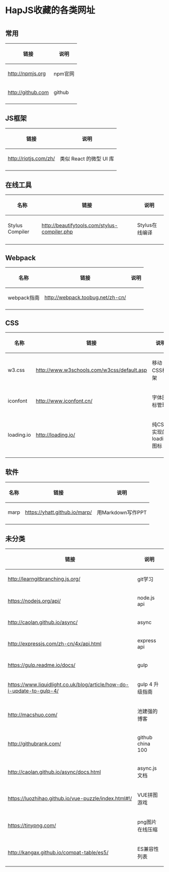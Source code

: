 <h1>HapJS收藏的各类网址</h1>

= =

== 常用 ==
{|
! 链接 !! 说明
|-
| http://npmjs.org || npm官网
|-
| http://github.com || github
|-
|}

== JS框架 ==
{|
! 链接 !! 说明
|-
| http://riotjs.com/zh/ || 类似 React 的微型 UI 库
|-
|}

== 在线工具 ==

{|
! 名称 !! 链接 !! 说明
|-
| Stylus Compiler || http://beautifytools.com/stylus-compiler.php || Stylus在线编译
|-
|}

== Webpack ==

{|
! 名称 !! 链接 !! 说明
|-
| webpack指南 || http://webpack.toobug.net/zh-cn/ || &nbsp;
|-
|}

== CSS ==
{|
! 名称 !! 链接 !! 说明
|-
| w3.css || http://www.w3schools.com/w3css/default.asp || 移动CSS框架
|-
| iconfont || http://www.iconfont.cn/ || 字体图标管理
|-
| loading.io || http://loading.io/ || 纯CSS实现的loading图标
|-
|}

== 软件 ==
{|
! 名称 !! 链接 !! 说明
|-
| marp || https://yhatt.github.io/marp/ || 用Markdown写作PPT
|-
|}

== 未分类 ==
{|
! 链接 !! 说明
|-
| http://learngitbranching.js.org/ || git学习
|-
| https://nodejs.org/api/ || node.js api
|-
| http://caolan.github.io/async/ || async
|-
| http://expressjs.com/zh-cn/4x/api.html || express api
|-
| https://gulp.readme.io/docs/ || gulp
|-
| https://www.liquidlight.co.uk/blog/article/how-do-i-update-to-gulp-4/ || gulp 4 升级指南
|-
| http://macshuo.com/ || 池建强的博客
|-
| http://githubrank.com/ || github china 100
|-
| http://caolan.github.io/async/docs.html || async.js 文档
|-
| https://luozhihao.github.io/vue-puzzle/index.html#!/ || VUE拼图游戏
|-
| https://tinypng.com/ || png图片在线压缩
|-
| http://kangax.github.io/compat-table/es5/ || ES兼容性列表
|}
